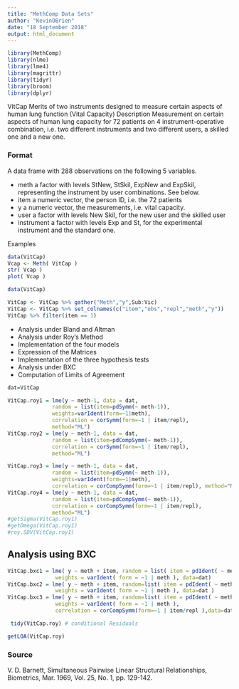---
title: "MethComp Data Sets"
author: "KevinOBrien"
date: "18 September 2018"
output: html_document
---

```{r setup, include=FALSE}
library(MethComp)
library(nlme)
library(lme4)
library(magrittr)
library(tidyr)
library(broom)
library(dplyr)
```
VitCap Merits of two instruments designed to measure certain aspects of human
lung function (Vital Capacity)
  Description
Measurement on certain aspects of human lung capacity for 72 patients on 4 instrument-operative
combination, i.e. two different instruments and two different users, a skilled one and a new one.

### Format
A data frame with 288 observations on the following 5 variables.

* meth a factor with levels StNew, StSkil, ExpNew and ExpSkil, representing the instrument by user
combinations. See below.
* item a numeric vector, the person ID, i.e. the 72 patients
* y a numeric vector, the measurements, i.e. vital capacity.
* user a factor with levels New Skil, for the new user and the skilled user
* instrument a factor with levels Exp and St, for the experimental instrument and the standard one.

Examples
```{r}
data(VitCap)
Vcap <- Meth( VitCap )
str( Vcap )
plot( Vcap )
```

```{r}
data(VitCap)

VitCap <- VitCap %>% gather("Meth","y",Sub:Vic)
VitCap <- VitCap %>% set_colnames(c("item","obs","repl","meth","y"))
VitCap %>% filter(item == 1)
```

* Analysis under Bland and Altman
* Analysis under Roy's Method
 - Implementation of the four models
 - Expression of the Matrices
 - Implementation of the three hypothesis tests        
* Analysis under BXC
 - Computation of Limits of Agreement



```{r}

dat=VitCap

VitCap.roy1 = lme(y ~ meth-1, data = dat,
              random = list(item=pdSymm(~ meth-1)), 
              weights=varIdent(form=~1|meth),
              correlation = corSymm(form=~1 | item/repl), 
              method="ML")
VitCap.roy2 = lme(y ~ meth-1, data = dat,
              random = list(item=pdCompSymm(~ meth-1)), 
              correlation = corSymm(form=~1 | item/repl), 
              method="ML")
```
```{r}

VitCap.roy3 = lme(y ~ meth-1, data = dat,
              random = list(item=pdSymm(~ meth-1)),
              weights=varIdent(form=~1|meth), 
              correlation = corCompSymm(form=~1 | item/repl), method="ML")
VitCap.roy4 = lme(y ~ meth-1, data = dat,
              random = list(item=pdCompSymm(~ meth-1)), 
              correlation = corCompSymm(form=~1 | item/repl), 
              method="ML")
#getSigma(VitCap.roy1)
#getOmega(VitCap.roy1)
#roy.SDV(VitCap.roy1)
```
## Analysis using BXC
```{r}
VitCap.bxc1 = lme( y ~ meth + item, random = list( item = pdIdent( ~ meth-1 ) ), 
               weights = varIdent( form = ~1 | meth ), data=dat)
VitCap.bxc2 = lme( y ~ meth + item, random=list( item = pdIdent( ~ meth-1 ), repl = ~1 ), 
               weights = varIdent( form = ~1 | meth ), data=dat )
VitCap.bxc3 = lme( y ~ meth + item, random=list( item = pdIdent( ~ meth-1 ), repl = ~1 ),
               weights = varIdent( form = ~1 | meth ),
               correlation = corCompSymm(form=~1 | item/repl ),data=dat)

```

```{r}
 tidy(VitCap.roy) # conditional Residuals 
```

```{r}
getLOA(VitCap.roy) 
```
### Source
V. D. Barnett, Simultaneous Pairwise Linear Structural Relationships, Biometrics, Mar. 1969, Vol.
25, No. 1, pp. 129-142.